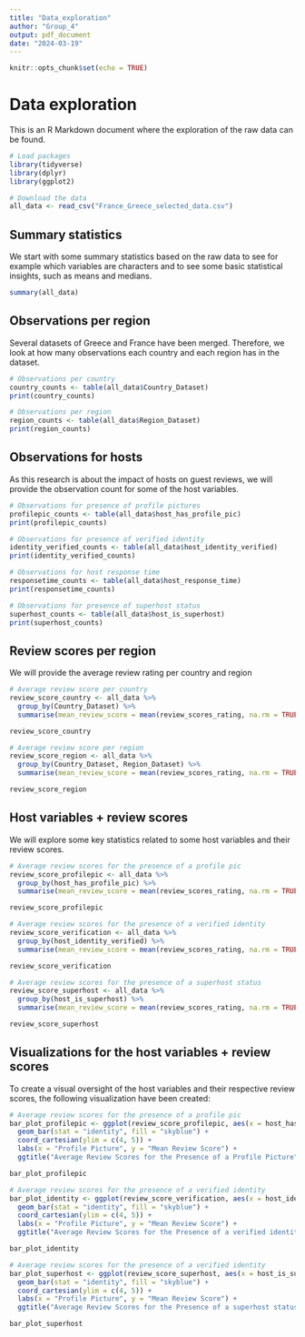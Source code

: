 ```yaml
---
title: "Data_exploration"
author: "Group_4"
output: pdf_document
date: "2024-03-19"
---
```


```r
knitr::opts_chunk$set(echo = TRUE)
```

# Data exploration

This is an R Markdown document where the exploration of the raw data can be found.

```r
# Load packages
library(tidyverse)
library(dplyr)
library(ggplot2)
```

```r
# Download the data 
all_data <- read_csv("France_Greece_selected_data.csv")
```

## Summary statistics
We start with some summary statistics based on the raw data to see for example which variables are characters and to see some basic statistical insights, such as means and medians. 

```r
summary(all_data)
```

## Observations per region
Several datasets of Greece and France have been merged. Therefore, we look at how many observations each country and each region has in the dataset.

```r
# Observations per country
country_counts <- table(all_data$Country_Dataset)
print(country_counts)
```

```r
# Observations per region
region_counts <- table(all_data$Region_Dataset)
print(region_counts)
```

## Observations for hosts
As this research is about the impact of hosts on guest reviews, we will provide the observation count for some of the host variables.

```r
# Observations for presence of profile pictures
profilepic_counts <- table(all_data$host_has_profile_pic)
print(profilepic_counts)
```

```r
# Observations for presence of verified identity
identity_verified_counts <- table(all_data$host_identity_verified)
print(identity_verified_counts)
```

```r
# Observations for host response time
responsetime_counts <- table(all_data$host_response_time)
print(responsetime_counts)
```

```r
# Observations for presence of superhost status
superhost_counts <- table(all_data$host_is_superhost)
print(superhost_counts)
```

## Review scores per region
We will provide the average review rating per country and region

```r
# Average review score per country
review_score_country <- all_data %>%
  group_by(Country_Dataset) %>%
  summarise(mean_review_score = mean(review_scores_rating, na.rm = TRUE))

review_score_country
```

```r
# Average review score per region
review_score_region <- all_data %>%
  group_by(Country_Dataset, Region_Dataset) %>%
  summarise(mean_review_score = mean(review_scores_rating, na.rm = TRUE))

review_score_region
```

## Host variables + review scores
We will explore some key statistics related to some host variables and their review scores.

```r
# Average review scores for the presence of a profile pic
review_score_profilepic <- all_data %>%
  group_by(host_has_profile_pic) %>%
  summarise(mean_review_score = mean(review_scores_rating, na.rm = TRUE))

review_score_profilepic
```

```r
# Average review scores for the presence of a verified identity
review_score_verification <- all_data %>%
  group_by(host_identity_verified) %>%
  summarise(mean_review_score = mean(review_scores_rating, na.rm = TRUE))

review_score_verification
```

```r
# Average review scores for the presence of a superhost status
review_score_superhost <- all_data %>%
  group_by(host_is_superhost) %>%
  summarise(mean_review_score = mean(review_scores_rating, na.rm = TRUE))

review_score_superhost
```

## Visualizations for the host variables + review scores
To create a visual oversight of the host variables and their respective review scores, the following visualization have been created:

``` r
# Average review scores for the presence of a profile pic
bar_plot_profilepic <- ggplot(review_score_profilepic, aes(x = host_has_profile_pic, y = mean_review_score)) +
  geom_bar(stat = "identity", fill = "skyblue") +
  coord_cartesian(ylim = c(4, 5)) +  
  labs(x = "Profile Picture", y = "Mean Review Score") +
  ggtitle("Average Review Scores for the Presence of a Profile Picture")

bar_plot_profilepic

```

``` r
# Average review scores for the presence of a verified identity
bar_plot_identity <- ggplot(review_score_verification, aes(x = host_identity_verified, y = mean_review_score)) +
  geom_bar(stat = "identity", fill = "skyblue") +
  coord_cartesian(ylim = c(4, 5)) +  
  labs(x = "Profile Picture", y = "Mean Review Score") +
  ggtitle("Average Review Scores for the Presence of a verified identity")

bar_plot_identity
```

``` r
# Average review scores for the presence of a verified identity
bar_plot_superhost <- ggplot(review_score_superhost, aes(x = host_is_superhost, y = mean_review_score)) +
  geom_bar(stat = "identity", fill = "skyblue") +
  coord_cartesian(ylim = c(4, 5)) +  
  labs(x = "Profile Picture", y = "Mean Review Score") +
  ggtitle("Average Review Scores for the Presence of a superhost status")

bar_plot_superhost
```

